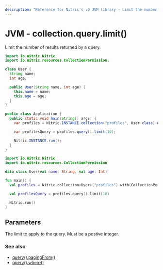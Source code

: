 ```yaml
---
description: "Reference for Nitric's v0 JVM library - Limit the number of results returned by a query."
---
```


# JVM - collection.query.limit()

Limit the number of results returned by a query.

<Tabs syncKey="jvm-lang">

<TabItem label="Java">

```java
import io.nitric.Nitric;
import io.nitric.resources.CollectionPermission;

class User {
  String name;
  int age;

  public User(String name, int age) {
    this.name = name;
    this.age = age;
  }
}

public class Application {
  public static void main(String[] args) {
    var profiles = Nitric.INSTANCE.collection("profiles", User.class).with(CollectionPermission.Read);

    var profilesQuery = profiles.query().limit(10);

    Nitric.INSTANCE.run();
  }
}
```

</TabItem>

<TabItem label="Kotlin">

```kotlin
import io.nitric.Nitric
import io.nitric.resources.CollectionPermission

data class User(val name: String, val age: Int)

fun main() {
  val profiles = Nitric.collection<User>("profiles").with(CollectionPermission.Read)

  val profilesQuery = profiles.query().limit(10)

  Nitric.run()
}
```

</TabItem>

</Tabs>

## Parameters

<Properties>
  <Property name="limit" required type="Int">
    The limit to apply to the query. Must be a postive integer.
  </Property>
</Properties>

### See also

- [query().pagingFrom()](./collection-query-pagingfrom)
- [query().where()](./collection-query-where)
